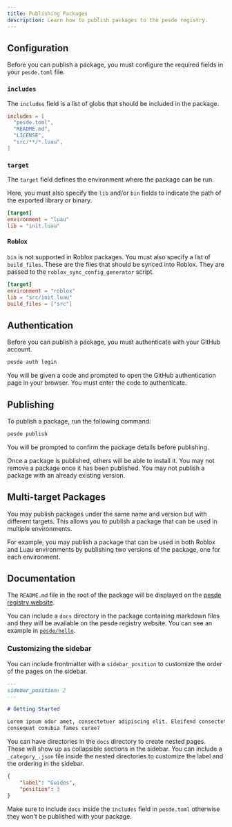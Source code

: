```yaml
---
title: Publishing Packages
description: Learn how to publish packages to the pesde registry.
---
```



## Configuration

Before you can publish a package, you must configure the required fields in your
`pesde.toml` file.

### `includes`

The `includes` field is a list of globs that should be included in the package.

```toml
includes = [
  "pesde.toml",
  "README.md",
  "LICENSE",
  "src/**/*.luau",
]
```

### `target`

The `target` field defines the environment where the package can be run.

Here, you must also specify the `lib` and/or `bin` fields to indicate the path
of the exported library or binary.

```toml
[target]
environment = "luau"
lib = "init.luau"
```

#### Roblox

`bin` is not supported in Roblox packages. You must also specify a list of
`build_files`. These are the files that should be synced into Roblox. They are
passed to the `roblox_sync_config_generator` script.

```toml
[target]
environment = "roblox"
lib = "src/init.luau"
build_files = ["src"]
```

<LinkCard
	title="Roblox"
	description="Learn more about authoring packages for Roblox."
	href="/guides/roblox/#authoring-packages"
/>

## Authentication

Before you can publish a package, you must authenticate with your GitHub
account.

```sh
pesde auth login
```

You will be given a code and prompted to open the GitHub authentication page in
your browser. You must enter the code to authenticate.

## Publishing

To publish a package, run the following command:

```sh
pesde publish
```

You will be prompted to confirm the package details before publishing.

Once a package is published, others will be able to install it. You may not
remove a package once it has been published. You may not publish a package with
an already existing version.

## Multi-target Packages

You may publish packages under the same name and version but with different
targets. This allows you to publish a package that can be used in multiple
environments.

For example, you may publish a package that can be used in both Roblox and
Luau environments by publishing two versions of the package, one for each
environment.

## Documentation

The `README.md` file in the root of the package will be displayed on the
[pesde registry website](https://pesde.daimond113.com/).

You can include a `docs` directory in the package containing markdown files
and they will be available on the pesde registry website. You can see an example
in [`pesde/hello`](https://pesde.daimond113.com/packages/pesde/hello/latest/any/docs).

### Customizing the sidebar

You can include frontmatter with a `sidebar_position` to customize the order
of the pages on the sidebar.

```md title="docs/getting-started.md"
---
sidebar_position: 2
---

# Getting Started

Lorem ipsum odor amet, consectetuer adipiscing elit. Eleifend consectetur id
consequat conubia fames curae?
```

You can have directories in the `docs` directory to create nested pages. These
will show up as collapsible sections in the sidebar. You can include a
`_category_.json` file inside the nested directories to customize the label and
the ordering in the sidebar.

```json title="docs/guides/_category_.json"
{
	"label": "Guides",
	"position": 3
}
```

<Aside type="tip">

Make sure to include `docs` inside the `includes` field in `pesde.toml`
otherwise they won't be published with your package.

</Aside>
